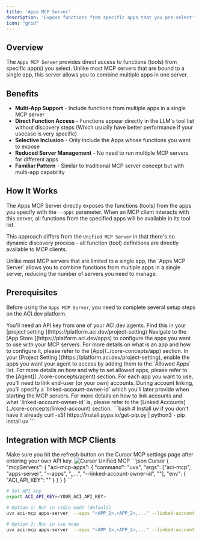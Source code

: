 ```yaml
---
title: 'Apps MCP Server'
description: 'Expose functions from specific apps that you pre-select'
icon: "grid"
---
```


## Overview

The `Apps MCP Server` provides direct access to functions (tools) from specific app(s) you select. Unlike most MCP servers that are bound to a single app, this server allows you to combine multiple apps in one server.

## Benefits

- **Multi-App Support** - Include functions from multiple apps in a single MCP server
- **Direct Function Access** - Functions appear directly in the LLM's tool list without discovery steps (Which usually have better performance if your usecase is very specific)
- **Selective Inclusion** - Only include the Apps whose functions you want to expose
- **Reduced Server Management** - No need to run multiple MCP servers for different apps
- **Familiar Pattern** - Similar to traditional MCP server concept but with multi-app capability

## How It Works

The Apps MCP Server directly exposes the functions (tools) from the apps you specify with the `--apps` parameter. When an MCP client interacts with this server, all functions from the specified apps will be available in its tool list.

This approach differs from the `Unified MCP Server` in that there's no dynamic discovery process - all function (tool) definitions are directly available to MCP clients.

<Note>
  Unlike most MCP servers that are limited to a single app, the `Apps MCP Server` allows you to combine functions from multiple apps in a single server, reducing the number of servers you need to manage.
</Note>

## Prerequisites

Before using the `Apps MCP Server`, you need to complete several setup steps on the ACI.dev platform.

<Steps>
  <Step title="Get your ACI.dev API Key">
    You'll need an API key from one of your ACI.dev agents. Find this in your [project setting <Icon icon="up-right-from-square"/>](https://platform.aci.dev/project-setting)
  </Step>
  <Step title="Configure Apps">
    Navigate to the [App Store <Icon icon="up-right-from-square"/>](https://platform.aci.dev/apps) to configure the apps you want to use with your MCP servers.
    <Note>
      For more details on what is an app and how to configure it, please refer to the [App](../core-concepts/app) section.
    </Note>
  </Step>
  <Step title="Set Allowed Apps">
    In your [Project Setting <Icon icon="up-right-from-square"/>](https://platform.aci.dev/project-setting), enable the apps you want your agent to access by adding them to the `Allowed Apps` list.
    <Note>
      For more details on how and why to set allowed apps, please refer to the [Agent](../core-concepts/agent) section.
    </Note>
  </Step>
  <Step title="Link Accounts For Each App">
    For each app you want to use, you'll need to link end-user (or your own) accounts. During account linking, you'll specify a `linked-account-owner-id` which you'll later provide when starting the MCP servers.
    <Note>
      For more details on how to link accounts and what `linked-account-owner-id` is, please refer to the [Linked Accounts](../core-concepts/linked-account) section.
    </Note>

  </Step>
  <Step title="Install the Package">
    ```bash
    # Install uv if you don't have it already
    curl -sSf https://install.pypa.io/get-pip.py | python3 -
    pip install uv
    ```
  </Step>
</Steps>



## Integration with MCP Clients

<Note>
  Make sure you hit the refresh button on the Cursor MCP settings page after entering your own API key.
  <Frame>
    <img src="/images/cursor-unified-mcp.png" alt="Cursor Unified MCP" />
  </Frame>
</Note>


<CodeGroup>
```json Cursor
{
  "mcpServers": {
    "aci-mcp-apps": {
        "command": "uvx",
        "args": ["aci-mcp", "apps-server", "--apps", "<APP_1>,<APP_2>,...", "--linked-account-owner-id", "<LINKED_ACCOUNT_OWNER_ID>"],
        "env": {
            "ACI_API_KEY": "<ACI_API_KEY>"
        }
    }
  }
}
```

```bash Run Locally
# Set API key
export ACI_API_KEY=<YOUR_ACI_API_KEY>

# Option 1: Run in stdio mode (default)
uvx aci-mcp apps-server  --apps "<APP_1>,<APP_2>,..." --linked-account-owner-id <LINKED_ACCOUNT_OWNER_ID>

# Option 2: Run in sse mode
uvx aci-mcp apps-server  --apps "<APP_1>,<APP_2>,..." --linked-account-owner-id <LINKED_ACCOUNT_OWNER_ID> --transport sse --port 8000
```
</CodeGroup>
